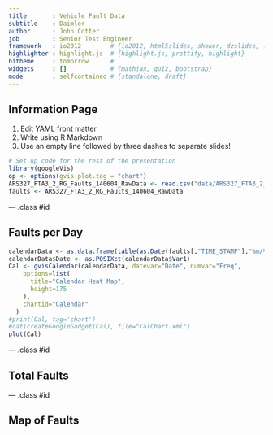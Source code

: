 ```yaml
---
title       : Vehicle Fault Data
subtitle    : Daimler
author      : John Cotter
job         : Senior Test Engineer
framework   : io2012        # {io2012, html5slides, shower, dzslides, ...}
highlighter : highlight.js  # {highlight.js, prettify, highlight}
hitheme     : tomorrow      # 
widgets     : []            # {mathjax, quiz, bootstrap}
mode        : selfcontained # {standalone, draft}
---
```


## Information Page

1. Edit YAML front matter
2. Write using R Markdown
3. Use an empty line followed by three dashes to separate slides!

``` r
# Set up code for the rest of the presentation
library(googleVis)
op <- options(gvis.plot.tag = "chart")
ARS327_FTA3_2_RG_Faults_140604_RawData <- read.csv("data/ARS327_FTA3_2_RG_Faults_140604_RawData.csv")
faults <- ARS327_FTA3_2_RG_Faults_140604_RawData
```

--- .class #id 

## Faults per Day
``` r
calendarData <- as.data.frame(table(as.Date(faults[,"TIME_STAMP"],"%m/%d/%Y")))
calendarData$Date <- as.POSIXct(calendarData$Var1)
Cal <- gvisCalendar(calendarData, datevar="Date", numvar="Freq",
    options=list(
      title="Calendar Heat Map",
      height=175
    ),
    chartid="Calendar"
  )
#print(Cal, tag='chart')
#cat(createGoogleGadget(Cal), file="CalChart.xml")
plot(Cal)
```

--- .class #id

## Total Faults

--- .class #id

## Map of Faults

